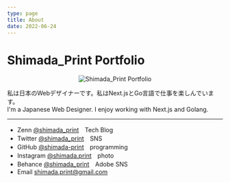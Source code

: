 ```yaml
---
type: page
title: About
date: 2022-06-24
---
```


# Shimada_Print Portfolio
<div style="text-align: center;">
<Image
  src="/images/sp_portfolio-1.jpg"
  alt="Shimada_Print Portfolio"
  width={593}
  height={466}
  priority
  className="next-image"
/>
</div>

私は日本のWebデザイナーです。私はNext.jsとGo言語で仕事を楽しんでいます。  
I'm a Japanese Web Designer. I enjoy working with Next.js and Golang.


---

- Zenn [@shimada_print](https://zenn.dev/shimada_print)　Tech Blog
- Twitter [@shimada_print](https://twitter.com/shimada_print)　SNS
- GitHub [@shimada-print](https://github.com/shimada-print)　programming
- Instagram [@shimada.print](https://instagram.com/shimada.print)　photo
- Behance [@shimada_print](https://www.behance.net/shimada_print)　Adobe SNS
- Email shimada.print@gmail.com
